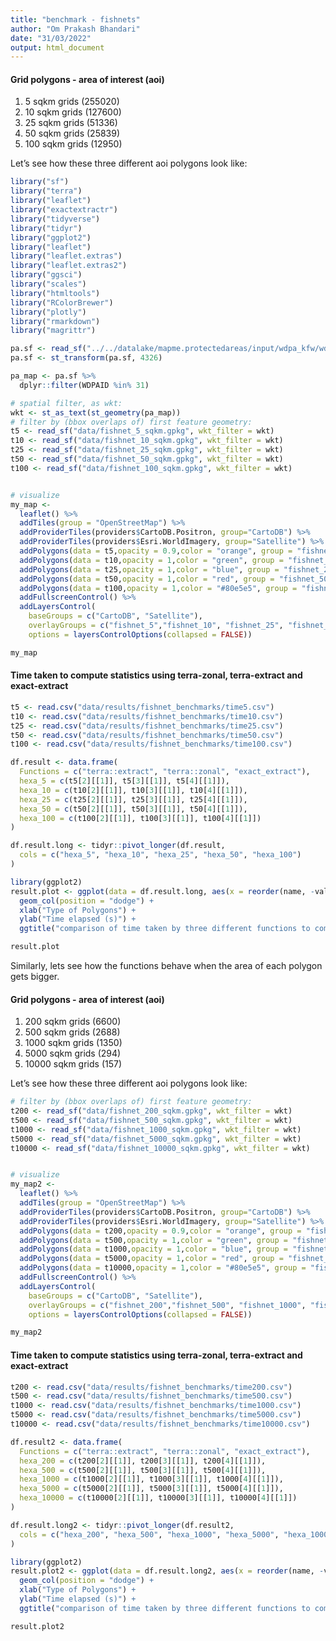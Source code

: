 ```yaml
---
title: "benchmark - fishnets"
author: "Om Prakash Bhandari"
date: "31/03/2022"
output: html_document
---
```


#### Grid polygons - area of interest (aoi)

1. 5 sqkm grids (255020)
2. 10 sqkm grids (127600)
3. 25 sqkm grids (51336)
4. 50 sqkm grids (25839)
5. 100 sqkm grids (12950)

Let's see how these three different aoi polygons look like:

```r

library("sf")
library("terra")
library("leaflet")
library("exactextractr")
library("tidyverse")
library("tidyr")
library("ggplot2")
library("leaflet")
library("leaflet.extras")
library("leaflet.extras2")
library("ggsci")
library("scales")
library("htmltools")
library("RColorBrewer")
library("plotly")
library("rmarkdown")
library("magrittr")

pa.sf <- read_sf("../../datalake/mapme.protectedareas/input/wdpa_kfw/wdpa_kfw_spatial_latinamerica_2021-04-22_allPAs_valid.gpkg")
pa.sf <- st_transform(pa.sf, 4326)

pa_map <- pa.sf %>%
  dplyr::filter(WDPAID %in% 31)

# spatial filter, as wkt:
wkt <- st_as_text(st_geometry(pa_map))
# filter by (bbox overlaps of) first feature geometry:
t5 <- read_sf("data/fishnet_5_sqkm.gpkg", wkt_filter = wkt)
t10 <- read_sf("data/fishnet_10_sqkm.gpkg", wkt_filter = wkt)
t25 <- read_sf("data/fishnet_25_sqkm.gpkg", wkt_filter = wkt)
t50 <- read_sf("data/fishnet_50_sqkm.gpkg", wkt_filter = wkt)
t100 <- read_sf("data/fishnet_100_sqkm.gpkg", wkt_filter = wkt)


# visualize
my_map <-
  leaflet() %>%
  addTiles(group = "OpenStreetMap") %>%
  addProviderTiles(providers$CartoDB.Positron, group="CartoDB") %>%
  addProviderTiles(providers$Esri.WorldImagery, group="Satellite") %>%
  addPolygons(data = t5,opacity = 0.9,color = "orange", group = "fishnet_5",weight = 1)%>%
  addPolygons(data = t10,opacity = 1,color = "green", group = "fishnet_10",weight = 1)%>%
  addPolygons(data = t25,opacity = 1,color = "blue", group = "fishnet_25",weight = 1)%>%
  addPolygons(data = t50,opacity = 1,color = "red", group = "fishnet_50",weight = 1)%>%
  addPolygons(data = t100,opacity = 1,color = "#80e5e5", group = "fishnet_100",weight = 1)%>%
  addFullscreenControl() %>%
  addLayersControl(
    baseGroups = c("CartoDB", "Satellite"),
    overlayGroups = c("fishnet_5","fishnet_10", "fishnet_25", "fishnet_50", "fishnet_100"),
    options = layersControlOptions(collapsed = FALSE))

```

```r

my_map
```

#### Time taken to compute statistics using terra-zonal, terra-extract and exact-extract

```r

t5 <- read.csv("data/results/fishnet_benchmarks/time5.csv")
t10 <- read.csv("data/results/fishnet_benchmarks/time10.csv")
t25 <- read.csv("data/results/fishnet_benchmarks/time25.csv")
t50 <- read.csv("data/results/fishnet_benchmarks/time50.csv")
t100 <- read.csv("data/results/fishnet_benchmarks/time100.csv")

df.result <- data.frame(
  Functions = c("terra::extract", "terra::zonal", "exact_extract"),
  hexa_5 = c(t5[2][[1]], t5[3][[1]], t5[4][[1]]),
  hexa_10 = c(t10[2][[1]], t10[3][[1]], t10[4][[1]]),
  hexa_25 = c(t25[2][[1]], t25[3][[1]], t25[4][[1]]),
  hexa_50 = c(t50[2][[1]], t50[3][[1]], t50[4][[1]]),
  hexa_100 = c(t100[2][[1]], t100[3][[1]], t100[4][[1]])
)

df.result.long <- tidyr::pivot_longer(df.result,
  cols = c("hexa_5", "hexa_10", "hexa_25", "hexa_50", "hexa_100")
)

library(ggplot2)
result.plot <- ggplot(data = df.result.long, aes(x = reorder(name, -value), y = value, fill = Functions)) +
  geom_col(position = "dodge") +
  xlab("Type of Polygons") +
  ylab("Time elapsed (s)") +
  ggtitle("comparison of time taken by three different functions to compute raster statistics")
```


```r

result.plot
```




Similarly, lets see how the functions behave when the area of each polygon gets bigger.

#### Grid polygons - area of interest (aoi)

1. 200 sqkm grids (6600)
2. 500 sqkm grids (2688)
3. 1000 sqkm grids (1350)
4. 5000 sqkm grids (294)
5. 10000 sqkm grids (157)

Let's see how these three different aoi polygons look like:

```r

# filter by (bbox overlaps of) first feature geometry:
t200 <- read_sf("data/fishnet_200_sqkm.gpkg", wkt_filter = wkt)
t500 <- read_sf("data/fishnet_500_sqkm.gpkg", wkt_filter = wkt)
t1000 <- read_sf("data/fishnet_1000_sqkm.gpkg", wkt_filter = wkt)
t5000 <- read_sf("data/fishnet_5000_sqkm.gpkg", wkt_filter = wkt)
t10000 <- read_sf("data/fishnet_10000_sqkm.gpkg", wkt_filter = wkt)


# visualize
my_map2 <-
  leaflet() %>%
  addTiles(group = "OpenStreetMap") %>%
  addProviderTiles(providers$CartoDB.Positron, group="CartoDB") %>%
  addProviderTiles(providers$Esri.WorldImagery, group="Satellite") %>%
  addPolygons(data = t200,opacity = 0.9,color = "orange", group = "fishnet_200",weight = 1)%>%
  addPolygons(data = t500,opacity = 1,color = "green", group = "fishnet_500",weight = 1)%>%
  addPolygons(data = t1000,opacity = 1,color = "blue", group = "fishnet_1000",weight = 1)%>%
  addPolygons(data = t5000,opacity = 1,color = "red", group = "fishnet_5000",weight = 1)%>%
  addPolygons(data = t10000,opacity = 1,color = "#80e5e5", group = "fishnet_10000",weight = 1)%>%
  addFullscreenControl() %>%
  addLayersControl(
    baseGroups = c("CartoDB", "Satellite"),
    overlayGroups = c("fishnet_200","fishnet_500", "fishnet_1000", "fishnet_5000", "fishnet_10000"),
    options = layersControlOptions(collapsed = FALSE))

```

```r

my_map2
```

#### Time taken to compute statistics using terra-zonal, terra-extract and exact-extract

```r

t200 <- read.csv("data/results/fishnet_benchmarks/time200.csv")
t500 <- read.csv("data/results/fishnet_benchmarks/time500.csv")
t1000 <- read.csv("data/results/fishnet_benchmarks/time1000.csv")
t5000 <- read.csv("data/results/fishnet_benchmarks/time5000.csv")
t10000 <- read.csv("data/results/fishnet_benchmarks/time10000.csv")

df.result2 <- data.frame(
  Functions = c("terra::extract", "terra::zonal", "exact_extract"),
  hexa_200 = c(t200[2][[1]], t200[3][[1]], t200[4][[1]]),
  hexa_500 = c(t500[2][[1]], t500[3][[1]], t500[4][[1]]),
  hexa_1000 = c(t1000[2][[1]], t1000[3][[1]], t1000[4][[1]]),
  hexa_5000 = c(t5000[2][[1]], t5000[3][[1]], t5000[4][[1]]),
  hexa_10000 = c(t10000[2][[1]], t10000[3][[1]], t10000[4][[1]])
)

df.result.long2 <- tidyr::pivot_longer(df.result2,
  cols = c("hexa_200", "hexa_500", "hexa_1000", "hexa_5000", "hexa_10000")
)

library(ggplot2)
result.plot2 <- ggplot(data = df.result.long2, aes(x = reorder(name, -value), y = value, fill = Functions)) +
  geom_col(position = "dodge") +
  xlab("Type of Polygons") +
  ylab("Time elapsed (s)") +
  ggtitle("comparison of time taken by three different functions to compute raster statistics")
```


```r

result.plot2
```
